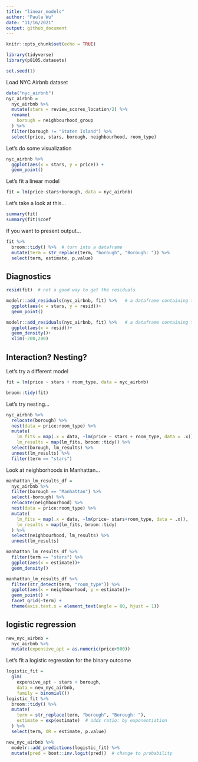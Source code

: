 ```yaml
---
title: "linear_models"
author: "Paula Wu"
date: "11/16/2021"
output: github_document
---
```


```r
knitr::opts_chunk$set(echo = TRUE)
```

```r
library(tidyverse)
library(p8105.datasets)

set.seed(1)
```

Load NYC Airbnb dataset
```r
data("nyc_airbnb")
nyc_airbnb = 
  nyc_airbnb %>% 
  mutate(stars = review_scores_location/2) %>% 
  rename(
    borough = neighbourhood_group
  ) %>% 
  filter(borough != "Staten Island") %>% 
  select(price, stars, borough, neighbourhood, room_type)

```

Let's do some visualization
```r
nyc_airbnb %>% 
  ggplot(aes(x = stars, y = price)) + 
  geom_point()
```

Let's fit a linear model
```r
fit = lm(price~stars+borough, data = nyc_airbnb)
```

Let's take a look at this...
```r
summary(fit)
summary(fit)$coef
```

If you want to present output...
```r
fit %>% 
  broom::tidy() %>%  # turn into a dataframe
  mutate(term = str_replace(term, "borough", "Borough: ")) %>% 
  select(term, estimate, p.value)
```

## Diagnostics
```r
resid(fit)  # not a good way to get the residuals

modelr::add_residuals(nyc_airbnb, fit) %>%   # a dataframe containing the residuals
  ggplot(aes(x = stars, y = resid))+
  geom_point()

modelr::add_residuals(nyc_airbnb, fit) %>%   # a dataframe containing the residuals
  ggplot(aes(x = resid))+
  geom_density()+
  xlim(-200,200)
```

## Interaction? Nesting?

Let's try a different model
```r
fit = lm(price ~ stars + room_type, data = nyc_airbnb)

broom::tidy(fit)
```

Let's try nesting...
```r
nyc_airbnb %>% 
  relocate(borough) %>% 
  nest(data = price:room_type) %>% 
  mutate(
    lm_fits = map(.x = data, ~lm(price ~ stars + room_type, data = .x)),
    lm_results = map(lm_fits, broom::tidy)) %>% 
  select(borough, lm_results) %>% 
  unnest(lm_results) %>% 
  filter(term == "stars")
```

Look at neighborhoods in Manhattan...
```r
manhattan_lm_results_df =
  nyc_airbnb %>% 
  filter(borough == "Manhattan") %>% 
  select(-borough) %>% 
  relocate(neighbourhood) %>% 
  nest(data = price:room_type) %>% 
  mutate(
    lm_fits = map(.x = data, ~lm(price~ stars+room_type, data = .x)),
    lm_results = map(lm_fits, broom::tidy)
  ) %>% 
  select(neighbourhood, lm_results) %>% 
  unnest(lm_results)

manhattan_lm_results_df %>% 
  filter(term == "stars") %>% 
  ggplot(aes(x = estimate))+
  geom_density()

manhattan_lm_results_df %>% 
  filter(str_detect(term, "room_type")) %>% 
  ggplot(aes(x = neighbourhood, y = estimate))+
  geom_point() +
  facet_grid(~term) +
  theme(axis.text.x = element_text(angle = 80, hjust = 1))
```

## logistic regression
```r
new_nyc_airbnb = 
  nyc_airbnb %>% 
  mutate(expensive_apt = as.numeric(price>500))
```


Let's fit a logistic regression for the binary outcome
```r
logistic_fit = 
  glm(
    expensive_apt ~ stars + borough, 
    data = new_nyc_airbnb, 
    family = binomial())
logistic_fit %>% 
  broom::tidy() %>% 
  mutate(
    term = str_replace(term, "borough", "Borough: "),
    estimate = exp(estimate)  # odds ratio: by exponentiation
  ) %>% 
  select(term, OR = estimate, p.value)

new_nyc_airbnb %>% 
  modelr::add_predictions(logistic_fit) %>% 
  mutate(pred = boot::inv.logit(pred))  # change to probability
```


